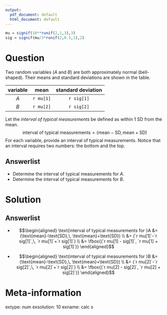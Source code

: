```yaml
---
output:
  pdf_document: default
  html_document: default
---
```

```r
mu = signif(10**runif(2,1,3),3)
sig = signif(mu/3*runif(2,0.3,1),2)
```

Question
========

Two random variables ($A$ and $B$) are both approximately normal (bell-shaped). Their means and standard deviations are shown in the table.

| variable | mean | standard deviation |
|:---:|:---:|:---:|
| $A$ | `r mu[1]` | `r sig[1]` |
| $B$ | `r mu[2]` | `r sig[2]` |

Let the *interval of typical measurements* be defined as within 1 SD from the mean.
$$\text{interval of typical measurements} = (\text{mean}-\text{SD},\,\text{mean}+\text{SD}) $$
For each variable, provide an interval of typical measurements. Notice that an interval requires two numbers: the bottom and the top.


Answerlist
--------
* Determine the interval of typical measurements for $A$.
* Determine the interval of typical measurements for $B$.


Solution
========

Answerlist
--------
* $$\begin{aligned}
\text{interval of typical measurements for }A &= (\text{mean}-\text{SD},\, \text{mean}+\text{SD}) \\
&= (`r mu[1]`-`r sig[1]`,\, `r mu[1]`+`r sig[1]`) \\
&= \fbox{(`r mu[1] - sig[1]`, `r mu[1] + sig[1]`)}
\end{aligned}$$

* $$\begin{aligned}
\text{interval of typical measurements for }B &= (\text{mean}-\text{SD},\, \text{mean}+\text{SD}) \\
&= (`r mu[2]`-`r sig[2]`,\, `r mu[2]`+`r sig[2]`) \\
&= \fbox{(`r mu[2] - sig[2]`, `r mu[2] + sig[2]`)}
\end{aligned}$$

Meta-information
============
extype: num
exsolution: 10
exname: calc s